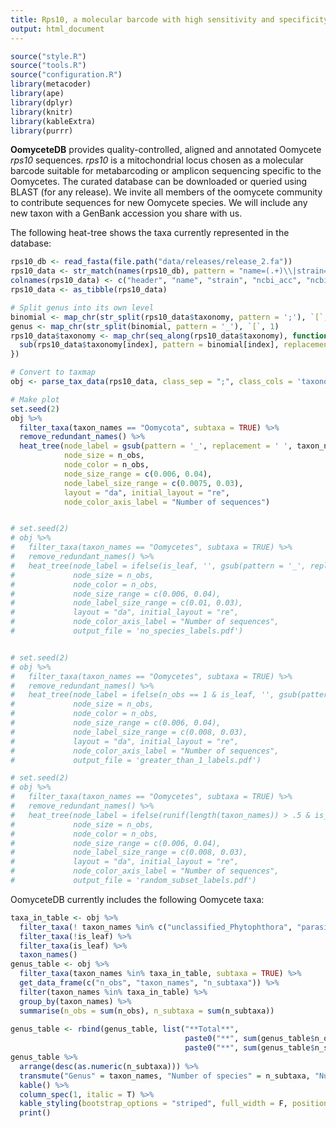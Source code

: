 ```yaml
---
title: Rps10, a molecular barcode with high sensitivity and specificity for oomycetes
output: html_document
---
```


```r
source("style.R")
source("tools.R")
source("configuration.R")
library(metacoder)
library(ape)
library(dplyr)
library(knitr)
library(kableExtra)
library(purrr)
```

**OomyceteDB** provides quality-controlled, aligned and annotated Oomycete *rps10* sequences.
*rps10* is a mitochondrial locus chosen as a molecular barcode suitable for metabarcoding or amplicon sequencing specific to the Oomycetes.
The curated database can be downloaded or queried using BLAST (for any release).
We invite all members of the oomycete community to contribute sequences for new Oomycete species.
We will include any new taxon with a GenBank accession you share with us.

The following heat-tree shows the taxa currently represented in the database:


<!-- <iframe class = "shiny_frame" src="http://oomy.cgrb.oregonstate.edu:3838/grunwald/OomyceteDB_dev/contents" frameBorder="0">
</iframe> -->

```r
rps10_db <- read_fasta(file.path("data/releases/release_2.fa"))
rps10_data <- str_match(names(rps10_db), pattern = "name=(.+)\\|strain=(.+)\\|ncbi_acc=(.+)\\|ncbi_taxid=(.+)\\|oodb_id=(.+)\\|taxonomy=(.+)$")
colnames(rps10_data) <- c("header", "name", "strain", "ncbi_acc", "ncbi_taxid", "oodb_id", "taxonomy")
rps10_data <- as_tibble(rps10_data)

# Split genus into its own level
binomial <- map_chr(str_split(rps10_data$taxonomy, pattern = ';'), `[`, 7)
genus <- map_chr(str_split(binomial, pattern = '_'), `[`, 1)
rps10_data$taxonomy <- map_chr(seq_along(rps10_data$taxonomy), function(index) {
  sub(rps10_data$taxonomy[index], pattern = binomial[index], replacement = paste0(genus[index], ';', binomial[index]), fixed = TRUE)
})

# Convert to taxmap
obj <- parse_tax_data(rps10_data, class_sep = ";", class_cols = 'taxonomy')

# Make plot
set.seed(2)
obj %>%
  filter_taxa(taxon_names == "Oomycota", subtaxa = TRUE) %>%
  remove_redundant_names() %>%
  heat_tree(node_label = gsub(pattern = '_', replacement = ' ', taxon_names),
            node_size = n_obs, 
            node_color = n_obs,
            node_size_range = c(0.006, 0.04),
            node_label_size_range = c(0.0075, 0.03),
            layout = "da", initial_layout = "re",
            node_color_axis_label = "Number of sequences")


# set.seed(2)
# obj %>%
#   filter_taxa(taxon_names == "Oomycetes", subtaxa = TRUE) %>%
#   remove_redundant_names() %>%
#   heat_tree(node_label = ifelse(is_leaf, '', gsub(pattern = '_', replacement = ' ', taxon_names)),
#             node_size = n_obs, 
#             node_color = n_obs,
#             node_size_range = c(0.006, 0.04),
#             node_label_size_range = c(0.01, 0.03),
#             layout = "da", initial_layout = "re",
#             node_color_axis_label = "Number of sequences",
#             output_file = 'no_species_labels.pdf')


# set.seed(2)
# obj %>%
#   filter_taxa(taxon_names == "Oomycetes", subtaxa = TRUE) %>%
#   remove_redundant_names() %>%
#   heat_tree(node_label = ifelse(n_obs == 1 & is_leaf, '', gsub(pattern = '_', replacement = ' ', taxon_names)),
#             node_size = n_obs, 
#             node_color = n_obs,
#             node_size_range = c(0.006, 0.04),
#             node_label_size_range = c(0.008, 0.03),
#             layout = "da", initial_layout = "re",
#             node_color_axis_label = "Number of sequences",
#             output_file = 'greater_than_1_labels.pdf')

# set.seed(2)
# obj %>%
#   filter_taxa(taxon_names == "Oomycetes", subtaxa = TRUE) %>%
#   remove_redundant_names() %>%
#   heat_tree(node_label = ifelse(runif(length(taxon_names)) > .5 & is_leaf, '', gsub(pattern = '_', replacement = ' ', taxon_names)),
#             node_size = n_obs, 
#             node_color = n_obs,
#             node_size_range = c(0.006, 0.04),
#             node_label_size_range = c(0.008, 0.03),
#             layout = "da", initial_layout = "re",
#             node_color_axis_label = "Number of sequences",
#             output_file = 'random_subset_labels.pdf')
```

OomyceteDB currently includes the following Oomycete taxa:

```r
taxa_in_table <- obj %>%
  filter_taxa(! taxon_names %in% c("unclassified_Phytophthora", "parasitica_species_group")) %>%
  filter_taxa(!is_leaf) %>% 
  filter_taxa(is_leaf) %>%
  taxon_names()
genus_table <- obj %>%
  filter_taxa(taxon_names %in% taxa_in_table, subtaxa = TRUE) %>%
  get_data_frame(c("n_obs", "taxon_names", "n_subtaxa")) %>%
  filter(taxon_names %in% taxa_in_table) %>%
  group_by(taxon_names) %>%
  summarise(n_obs = sum(n_obs), n_subtaxa = sum(n_subtaxa))
  
genus_table <- rbind(genus_table, list("**Total**",
                                       paste0("**", sum(genus_table$n_obs), "**"),
                                       paste0("**", sum(genus_table$n_subtaxa), "**")))
genus_table %>%
  arrange(desc(as.numeric(n_subtaxa))) %>%
  transmute("Genus" = taxon_names, "Number of species" = n_subtaxa, "Number of sequences" = n_obs) %>%
  kable() %>%
  column_spec(1, italic = T) %>%
  kable_styling(bootstrap_options = "striped", full_width = F, position = "center") %>%
  print()
```


